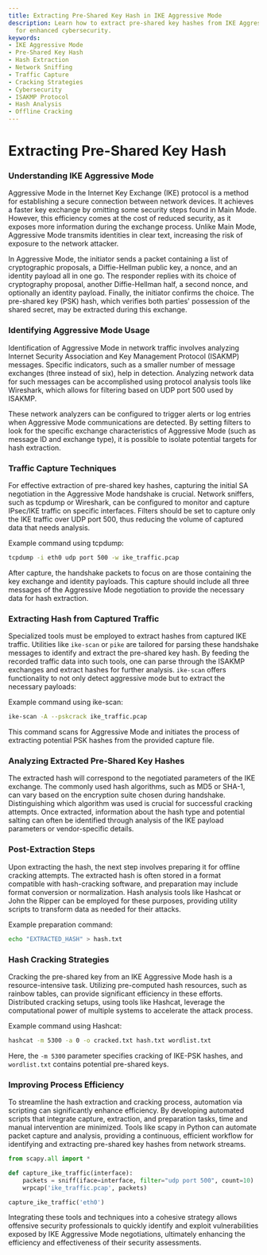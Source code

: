 ```yaml
---
title: Extracting Pre-Shared Key Hash in IKE Aggressive Mode
description: Learn how to extract pre-shared key hashes from IKE Aggressive Mode communications
  for enhanced cybersecurity.
keywords:
- IKE Aggressive Mode
- Pre-Shared Key Hash
- Hash Extraction
- Network Sniffing
- Traffic Capture
- Cracking Strategies
- Cybersecurity
- ISAKMP Protocol
- Hash Analysis
- Offline Cracking
---
```


# Extracting Pre-Shared Key Hash

### Understanding IKE Aggressive Mode

Aggressive Mode in the Internet Key Exchange (IKE) protocol is a method for establishing a secure connection between network devices. It achieves a faster key exchange by omitting some security steps found in Main Mode. However, this efficiency comes at the cost of reduced security, as it exposes more information during the exchange process. Unlike Main Mode, Aggressive Mode transmits identities in clear text, increasing the risk of exposure to the network attacker.

In Aggressive Mode, the initiator sends a packet containing a list of cryptographic proposals, a Diffie-Hellman public key, a nonce, and an identity payload all in one go. The responder replies with its choice of cryptography proposal, another Diffie-Hellman half, a second nonce, and optionally an identity payload. Finally, the initiator confirms the choice. The pre-shared key (PSK) hash, which verifies both parties' possession of the shared secret, may be extracted during this exchange.

### Identifying Aggressive Mode Usage

Identification of Aggressive Mode in network traffic involves analyzing Internet Security Association and Key Management Protocol (ISAKMP) messages. Specific indicators, such as a smaller number of message exchanges (three instead of six), help in detection. Analyzing network data for such messages can be accomplished using protocol analysis tools like Wireshark, which allows for filtering based on UDP port 500 used by ISAKMP.

These network analyzers can be configured to trigger alerts or log entries when Aggressive Mode communications are detected. By setting filters to look for the specific exchange characteristics of Aggressive Mode (such as message ID and exchange type), it is possible to isolate potential targets for hash extraction.

### Traffic Capture Techniques

For effective extraction of pre-shared key hashes, capturing the initial SA negotiation in the Aggressive Mode handshake is crucial. Network sniffers, such as tcpdump or Wireshark, can be configured to monitor and capture IPsec/IKE traffic on specific interfaces. Filters should be set to capture only the IKE traffic over UDP port 500, thus reducing the volume of captured data that needs analysis.

Example command using tcpdump:
```bash
tcpdump -i eth0 udp port 500 -w ike_traffic.pcap
```

After capture, the handshake packets to focus on are those containing the key exchange and identity payloads. This capture should include all three messages of the Aggressive Mode negotiation to provide the necessary data for hash extraction.

### Extracting Hash from Captured Traffic

Specialized tools must be employed to extract hashes from captured IKE traffic. Utilities like `ike-scan` or `pike` are tailored for parsing these handshake messages to identify and extract the pre-shared key hash. By feeding the recorded traffic data into such tools, one can parse through the ISAKMP exchanges and extract hashes for further analysis. `ike-scan` offers functionality to not only detect aggressive mode but to extract the necessary payloads:

Example command using ike-scan:
```bash
ike-scan -A --pskcrack ike_traffic.pcap
```

This command scans for Aggressive Mode and initiates the process of extracting potential PSK hashes from the provided capture file.

### Analyzing Extracted Pre-Shared Key Hashes

The extracted hash will correspond to the negotiated parameters of the IKE exchange. The commonly used hash algorithms, such as MD5 or SHA-1, can vary based on the encryption suite chosen during handshake. Distinguishing which algorithm was used is crucial for successful cracking attempts. Once extracted, information about the hash type and potential salting can often be identified through analysis of the IKE payload parameters or vendor-specific details.

### Post-Extraction Steps

Upon extracting the hash, the next step involves preparing it for offline cracking attempts. The extracted hash is often stored in a format compatible with hash-cracking software, and preparation may include format conversion or normalization. Hash analysis tools like Hashcat or John the Ripper can be employed for these purposes, providing utility scripts to transform data as needed for their attacks.

Example preparation command:
```bash
echo "EXTRACTED_HASH" > hash.txt
```

### Hash Cracking Strategies

Cracking the pre-shared key from an IKE Aggressive Mode hash is a resource-intensive task. Utilizing pre-computed hash resources, such as rainbow tables, can provide significant efficiency in these efforts. Distributed cracking setups, using tools like Hashcat, leverage the computational power of multiple systems to accelerate the attack process.

Example command using Hashcat:
```bash
hashcat -m 5300 -a 0 -o cracked.txt hash.txt wordlist.txt
```

Here, the `-m 5300` parameter specifies cracking of IKE-PSK hashes, and `wordlist.txt` contains potential pre-shared keys.

### Improving Process Efficiency

To streamline the hash extraction and cracking process, automation via scripting can significantly enhance efficiency. By developing automated scripts that integrate capture, extraction, and preparation tasks, time and manual intervention are minimized. Tools like scapy in Python can automate packet capture and analysis, providing a continuous, efficient workflow for identifying and extracting pre-shared key hashes from network streams.

```python
from scapy.all import *

def capture_ike_traffic(interface):
    packets = sniff(iface=interface, filter="udp port 500", count=10)
    wrpcap('ike_traffic.pcap', packets)

capture_ike_traffic('eth0')
```

Integrating these tools and techniques into a cohesive strategy allows offensive security professionals to quickly identify and exploit vulnerabilities exposed by IKE Aggressive Mode negotiations, ultimately enhancing the efficiency and effectiveness of their security assessments.